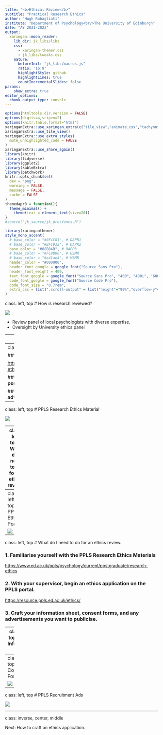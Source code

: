 ```yaml
---
title: "<b>Ethical Review</b>"
subtitle: "Practical Research Ethics"
author: "Hugh Rabagliati"
institute: "Department of Psychology<br/>The University of Edinburgh"
date: "AY 2021-2022"
output:
  xaringan::moon_reader:
    lib_dir: jk_libs/libs
    css: 
      - xaringan-themer.css
      - jk_libs/tweaks.css
    nature:
      beforeInit: "jk_libs/macros.js"
      ratio: '16:9'
      highlightStyle: github
      highlightLines: true
      countIncrementalSlides: false
params: 
    show_extra: true
editor_options:
  chunk_output_type: console
---
```



```r
options(htmltools.dir.version = FALSE)
options(digits=4,scipen=2)
options(knitr.table.format="html")
xaringanExtra::use_xaringan_extra(c("tile_view","animate_css","tachyons"))
xaringanExtra::use_tile_view()
xaringanExtra::use_extra_styles(
  mute_unhighlighted_code = FALSE
)
xaringanExtra::use_share_again()
library(knitr)
library(tidyverse)
library(ggplot2)
library(kableExtra)
library(patchwork)
knitr::opts_chunk$set(
  dev = "png",
  warning = FALSE,
  message = FALSE,
  cache = FALSE
)
themedapr3 = function(){
  theme_minimal() + 
    theme(text = element_text(size=20))
}
#source("jk_source/jk_presfuncs.R")
```

```r
library(xaringanthemer)
style_mono_accent(
  # base_color = "#0F4C81", # DAPR1
  # base_color = "#BF1932", # DAPR2
  base_color = "#88B04B", # DAPR3 
  # base_color = "#FCBB06", # USMR
  # base_color = "#a41ae4", # MSMR
  header_color = "#000000",
  header_font_google = google_font("Source Sans Pro"),
  header_font_weight = 400,
  text_font_google = google_font("Source Sans Pro", "400", "400i", "600", "600i"),
  code_font_google = google_font("Source Code Pro"),
  code_font_size = "0.7rem",
  extra_css = list(".scroll-output" = list("height"="90%","overflow-y"="scroll"))
)
```


class: left, top
# How is research reviewed?

![](images/EthicsPortal.png)

- Review panel of local psychologists with diverse expertise.
- Oversight by University ethics panel

---
class: left, top
# Types of review

### **Not all research requires a full ethical review.**

- e.g., No review needed for reanalysis of publicly available, unidentified data.

### **Most human subjects research does require review.**

- Review by one panel member if not collecting sensitive data.
- Review by two panel members if collecting data from children, or collecting sensitive personal data.
- Review by Head of Department if collecting dangerous data, or (as of Autumn 2021) in-person data.

---
class: left, top
# What do I need to do for an ethics review.

### **1. Familiarise yourself with the PPLS Research Ethics Materials**

[https://www.ed.ac.uk/ppls/psychology/current/postgraduate/research-ethics](https://www.ed.ac.uk/ppls/psychology/current/postgraduate/research-ethics)

### **2. With your supervisor, begin an ethics application on the PPLS portal.**
[https://resource.ppls.ed.ac.uk/ethics/]()

### **3. Craft your information sheet, consent forms, and any advertisements you want to publicise. **

---
class: left, top
# PPLS Research Ethics Material

![](images/PPLSWebsite.png)



---
class: left, top
# What do I need to do for an ethics review.

### **1. Familiarise yourself with the PPLS Research Ethics Materials**

[https://www.ed.ac.uk/ppls/psychology/current/postgraduate/research-ethics](https://www.ed.ac.uk/ppls/psychology/current/postgraduate/research-ethics)

### **2. With your supervisor, begin an ethics application on the PPLS portal.**
[https://resource.ppls.ed.ac.uk/ethics/]()

### **3. Craft your information sheet, consent forms, and any advertisements you want to publicise. **

---
class: left, top
# PPLS Ethics Portal

![](images/EthicsPortal.png)


---
class: left, top
# What do I need to do for an ethics review.

### **1. Familiarise yourself with the PPLS Research Ethics Materials**

[https://www.ed.ac.uk/ppls/psychology/current/postgraduate/research-ethics](https://www.ed.ac.uk/ppls/psychology/current/postgraduate/research-ethics)

### **2. With your supervisor, begin an ethics application on the PPLS portal.**
[https://resource.ppls.ed.ac.uk/ethics/]()

### **3. Craft your information sheet, consent forms, and any advertisements you want to publicise. **


---
class: left, top
# PPLS Information Sheet

![](images/InfoSheet.png)


---
class: left, top
# PPLS Consent Form

![](images/ConsentFrm.png)


---
class: left, top
# PPLS Recruitment Ads

![](images/RecruitmentAd.jpg)


---
class: inverse, center, middle

Next: How to craft an ethics application.


